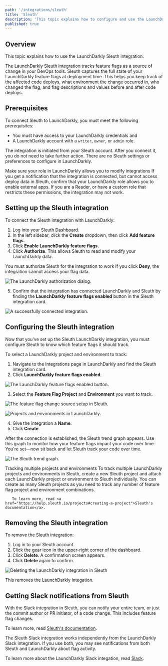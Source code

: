 ```yaml
---
path: '/integrations/sleuth'
title: 'Sleuth'
description: 'This topic explains how to configure and use the LaunchDarkly integration to track feature flags as a source of change in Sleuth.'
published: true
---
```


## Overview

This topic explains how to use the LaunchDarkly Sleuth integration.

The LaunchDarkly Sleuth integration tracks feature flags as a source of change in your DevOps tools. Sleuth captures the full state of your LaunchDarkly feature flags at deployment time. This helps you keep track of the affected code deploys, what environment the change occurred in, who changed the flag, and flag descriptions and values before and after code deploys.

## Prerequisites

To connect Sleuth to LaunchDarkly, you must meet the following prerequisites:

* You must have access to your LaunchDarkly credentials and
* A LaunchDarkly account with a `writer`, `owner`, or `admin` role. 

The integration is initiated from your Sleuth account. After you connect it, you do not need to take further action. There are no Sleuth settings or preferences to configure in LaunchDarkly.

<Callout intent="alert">
  <CalloutTitle>Make sure your role in LaunchDarkly allows you to modify integrations</CalloutTitle>
     <CalloutDescription>   
       If you get a notification that the integration is connected, but cannot access deploy data in Sleuth, confirm that your LaunchDarkly role allows you to enable external apps. If you are a Reader, or have a custom role that restricts these permissions, the integration may not work.
     </CalloutDescription>
   </Callout>

## Setting up the Sleuth integration

To connect the Sleuth integration with LaunchDarkly:

1. Log into your [Sleuth Dashboard](https://app.sleuth.io/accounts/login/).
2. In the left sidebar, click the **Create** dropdown, then click **Add feature flags**.
3. Click **Enable LaunchDarkly feature flags**. 
4. Click **Authorize**. This allows Sleuth to read and modify your LaunchDarkly data. 

<Callout intent="info">
  <CalloutTitle>You must authorize Sleuth for the integration to work</CalloutTitle>
     <CalloutDescription>
      If you click <strong>Deny</strong>, the integration cannot access your flag data.
     </CalloutDescription>
   </Callout>

![The LaunchDarkly authorization dialog.](../images/sleuth-ld-integration-auth-dialog.png)

5. Confirm that the integration has connected LaunchDarkly and Sleuth by finding the **LaunchDarkly feature flags enabled** button in the Sleuth integration card.

![A successfully connected integration.](../images/sleuth-ld-integration-success-dialog_3.png)

## Configuring the Sleuth integration

Now that you've set up the Sleuth LaunchDarkly integration, you must configure Sleuth to know which feature flags it should track. 

To select a LaunchDarkly project and environment to track:  

1. Navigate to the Integrations page in LaunchDarkly and find the Sleuth integration card.
2. Click **LaunchDarkly feature flags enabled**. 

![The LaunchDarkly feature flags enabled button.](../images/sleuth-ld-integration-success-dialog_3.png)

3. Select the **Feature Flag Project** and **Environment** you want to track.

![The feature flag change source setup in Sleuth.](../images/sleuth-ld-integration-config-dialog.png)  

![Projects and environments in LaunchDarkly.](../images/sleuth-ld-integration-projects-dialog.png)

4. Give the integration a **Name**. 
5. Click **Create**. 

After the connection is established, the Sleuth trend graph appears. Use this graph to monitor how your feature flags impact your code over time. You're set&mdash;now sit back and let Sleuth track your code over time. 

![The Sleuth trend graph.](../images/sleuth-ld-integration-trendgraph.png)

<Callout intent="info">
  <CalloutTitle>Tracking multiple projects and environments</CalloutTitle>
    <CalloutDescription>
       To track multiple LaunchDarkly projects and environments in Sleuth, create a new Sleuth project and attach each LaunchDarkly project or environment to Sleuth individually. You can create as many Sleuth projects as you need to track any number of feature flag project and environment combinations. 
       
       To learn more, read <a href="https://help.sleuth.io/projects#creating-a-project">Sleuth's documentation</a>.  
  </CalloutDescription>
</Callout>

## Removing the Sleuth integration

To remove the Sleuth integration:

1. Log in to your Sleuth account.
2. Click the gear icon in the upper-right corner of the dashboard. 
3. Click **Delete**. A confirmation screen appears.
4. Click **Delete** again to confirm. 

![Deleting the LaunchDarkly integration in Sleuth](../images/sleuth-ld-integration-delete_2.png)

This removes the LaunchDarkly integation.

## Getting Slack notifications from Sleuth

With the Slack integration in Sleuth, you can notify your entire team, or just the commit author or PR initiator, of a code change. This includes feature flag changes. 

To learn more, read <a href="https://help.sleuth.io/integrations/slack">Sleuth's documentation</a>. 

The Sleuth Slack integration works independently from the LaunchDarkly Slack integration. If you use both, you may see notifications from both Sleuth and LaunchDarkly about flag activity. 

To learn more about the LaunchDarkly Slack integation, read [Slack](/integrations/slack/).
